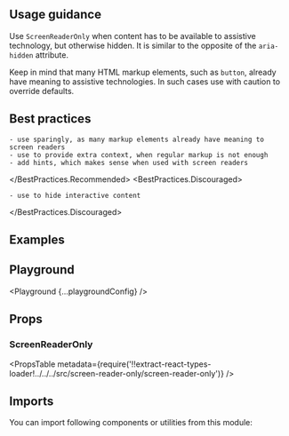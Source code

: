 


<Layout title="Screen Reader Only" description="Provides text for assistive technologies, such as screen readers, that is visually hidden.">

## Usage guidance

Use `ScreenReaderOnly` when content has to be available to assistive technology, but otherwise hidden. It is similar to the opposite of the `aria-hidden` attribute.

Keep in mind that many HTML markup elements, such as `button`, already have meaning to assistive technologies. In such cases use with caution to override defaults.

## Best practices

<BestPractices>
  <BestPractices.Recommended>

    - use sparingly, as many markup elements already have meaning to screen readers
    - use to provide extra context, when regular markup is not enough
    - add hints, which makes sense when used with screen readers

  </BestPractices.Recommended>
  <BestPractices.Discouraged>

    - use to hide interactive content

  </BestPractices.Discouraged>
</BestPractices>

## Examples

<Example title="Basic usage" path="screen-reader-only/basic-usage">
  <BasicUsage />
</Example>

## Playground

<Playground {...playgroundConfig} />

## Props

### ScreenReaderOnly

<PropsTable
  metadata={require('!!extract-react-types-loader!../../../src/screen-reader-only/screen-reader-only')}
/>

## Imports

You can import following components or utilities from this module:

<Imports
  module={ScreenReaderOnlyExports}
  path="@datacamp/waffles/screen-reader-only"
/>

</Layout>
